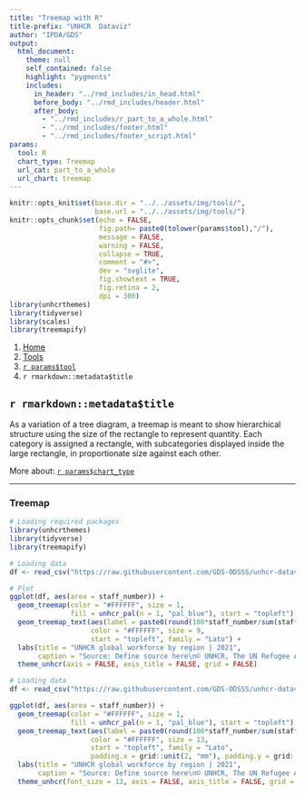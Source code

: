 ```yaml
---
title: "Treemap with R"
title-prefix: "UNHCR  Dataviz"
author: "IPDA/GDS"
output:
  html_document:
    theme: null
    self_contained: false
    highlight: "pygments"
    includes:
      in_header: "../rmd_includes/in_head.html"
      before_body: "../rmd_includes/header.html"
      after_body:
        - "../rmd_includes/r_part_to_a_whole.html"
        - "../rmd_includes/footer.html"
        - "../rmd_includes/footer_script.html"
params:
  tool: R
  chart_type: Treemap
  url_cat: part_to_a_whole
  url_chart: treemap
---
```


```r
knitr::opts_knit$set(base.dir = "../../assets/img/tools/",
                     base.url = "../../assets/img/tools/")
knitr::opts_chunk$set(echo = FALSE,
                      fig.path= paste0(tolower(params$tool),"/"),
                      message = FALSE,
                      warning = FALSE,
                      collapse = TRUE,
                      comment = "#>",
                      dev = "svglite",
                      fig.showtext = TRUE,
                      fig.retina = 2,
                      dpi = 300)
library(unhcrthemes)
library(tidyverse)
library(scales)
library(treemapify)
```

<main id="tools" class="container mt-5">

<!-- Breadcrumb is filled automatically with the text from Title and Tool parameter in YAML --> 
<nav aria-label="breadcrumb">
    <ol class="breadcrumb">
        <li class="breadcrumb-item"><a href="../../">Home</a></li>
        <li class="breadcrumb-item"><a href="../">Tools</a></li>
        <li class="breadcrumb-item"><a href="../`r tolower(params$tool)`/">`r params$tool`</a></li>
        <li class="breadcrumb-item active" aria-current="page">`r rmarkdown::metadata$title`</li>
    </ol>
</nav>

<!-- Intro header --> 
<div class="my-5 text-center">

## `r rmarkdown::metadata$title`

<div class="row justify-content-center">
<div class="col-lg-8">

<!-- Only text to change below, the rest comes from the YAML --> 
As a variation of a tree diagram, a treemap is meant to show hierarchical structure using the size of the rectangle to represent quantity. Each category is assigned a rectangle, with subcategories displayed inside the large rectangle, in proportionate size against each other. 

More about: <a href="../../chart_gallery/`r params$url_cat`.html#`r params$url_chart`">`r params$chart_type`</a>

</div>
</div>
</div>


----

<!-- Beginning of section, should be preceded by hr (----) --> 
<section class="my-5">

### Treemap

<div class="row">

<!-- First column for large screen --> 
<div class="col-lg-6">

```r
# Loading required packages
library(unhcrthemes)
library(tidyverse)
library(treemapify)

# Loading data
df <- read_csv("https://raw.githubusercontent.com/GDS-ODSSS/unhcr-dataviz-platform/master/data/part_to_a_whole/treemap.csv")

# Plot
ggplot(df, aes(area = staff_number)) +
  geom_treemap(color = "#FFFFFF", size = 1,
               fill = unhcr_pal(n = 1, "pal_blue"), start = "topleft") +
  geom_treemap_text(aes(label = paste0(round(100*staff_number/sum(staff_number),1), "%\n", region)),
                    color = "#FFFFFF", size = 9,
                    start = "topleft", family = "Lato") +
  labs(title = "UNHCR global workforce by region | 2021",
       caption = "Source: Define source here\n© UNHCR, The UN Refugee Agency") +
  theme_unhcr(axis = FALSE, axis_title = FALSE, grid = FALSE)
```

</div>
<!-- End First column --->

<!-- Second column for large screen --> 
<div class="col-lg-6">


```r
# Loading data
df <- read_csv("https://raw.githubusercontent.com/GDS-ODSSS/unhcr-dataviz-platform/master/data/part_to_a_whole/treemap.csv")

ggplot(df, aes(area = staff_number)) +
  geom_treemap(color = "#FFFFFF", size = 1,
               fill = unhcr_pal(n = 1, "pal_blue"), start = "topleft") +
  geom_treemap_text(aes(label = paste0(round(100*staff_number/sum(staff_number),1), "%\n", region)),
                    color = "#FFFFFF", size = 13,
                    start = "topleft", family = "Lato",
                    padding.x = grid::unit(2, "mm"), padding.y = grid::unit(2, "mm")) +
  labs(title = "UNHCR global workforce by region | 2021",
       caption = "Source: Define source here\n© UNHCR, The UN Refugee Agency") +
  theme_unhcr(font_size = 13, axis = FALSE, axis_title = FALSE, grid = FALSE)
```

</div>
<!-- End Second column --->

</div>
</section>
<!-- End of section --->

<!-- To add sections just copy the whole code between the above section tag --->

</main>

